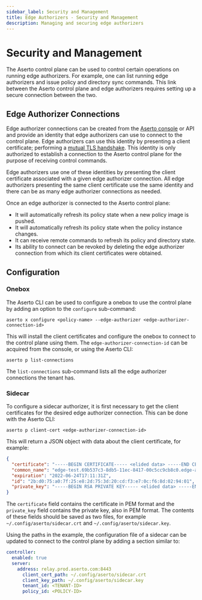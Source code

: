 ```yaml
---
sidebar_label: Security and Management
title: Edge Authorizers - Security and Management
description: Managing and securing edge authorizers
---
```

# Security and Management

The Aserto control plane can be used to control certain operations on running edge authorizers. For example, one can
list running edge authorizers and issue policy and directory sync commands. This link between the Aserto control plane
and edge authorizers requires setting up a secure connection between the two.

## Edge Authorizer Connections

Edge authorizer connections can be created from the [Aserto console](/docs/aserto-console/connections/setup-edge) or API and provide an identity that edge authorizers
can use to connect to the control plane. Edge authorizers can use this identity by presenting a client certificate;
performing a [mutual TLS handshake](https://en.wikipedia.org/wiki/Mutual_authentication). This identity is only
authorized to establish a connection to the Aserto control plane for the purpose of receiving control commands.

Edge authorizers use one of these identities by presenting the client certificate associated with a given edge authorizer
connection. All edge authorizers presenting the same client certificate use the same identity and there can be as many
edge authorizer connections as needed.

Once an edge authorizer is connected to the Aserto control plane:
- It will automatically refresh its policy state when a new policy image is pushed.
- It will automatically refresh its policy state when the policy instance changes.
- It can receive remote commands to refresh its policy and directory state.
- Its ability to connect can be revoked by deleting the edge authorizer connection from which its client certificates
  were obtained.

## Configuration

### Onebox

The Aserto CLI can be used to configure a onebox to use the control plane by adding an option to the `configure`
sub-command:
```
aserto x configure <policy-name> --edge-authorizer <edge-authorizer-connection-id>
```

This will install the client certificates and configure the onebox to connect to the control plane using them. The
`edge-authorizer-connection-id` can be acquired from the console, or using the Aserto CLI:

```
aserto p list-connections
```

The `list-connections` sub-command lists all the edge authorizer connections the tenant has.

### Sidecar

To configure a sidecar authorizer, it is first necessary to get the client certificates for the desired edge authorizer
connection. This can be done with the Aserto CLI:

```
aserto p client-cert <edge-authorizer-connection-id>
```

This will return a JSON object with data about the client certificate, for example:

```json
{                                                                                                                                            
  "certificate": "-----BEGIN CERTIFICATE----- <elided data> -----END CERTIFICATE-----",                                                                                                                                   
  "common_name": "edge-test.69b537c3-8db5-11ec-8417-00c5cc9cb8c0.edge-authorizer.aserto.com",                                                        
  "expiration": "2022-06-24T17:11:31Z",                                                                                                      
  "id": "2b:d0:75:a0:7f:25:e8:2d:75:3d:20:cd:f3:e7:0c:f6:8d:02:94:01",                                                                       
  "private_key": "-----BEGIN RSA PRIVATE KEY----- <elided data> -----END RSA PRIVATE KEY-----"                                                                                                              
}                                                                                                                                            
```

The `certificate` field contains the certificate in PEM format and the `private_key` field contains the private key,
also in PEM format. The contents of these fields should be saved as two files, for example
`~/.config/aserto/sidecar.crt` and `~/.config/aserto/sidecar.key`.

Using the paths in the example, the configuration file of a sidecar can be updated to connect to the control plane by
adding a section similar to:

```yaml
controller:
  enabled: true
  server:
    address: relay.prod.aserto.com:8443
      client_cert_path: ~/.config/aserto/sidecar.crt
      client_key_path: ~/.config/aserto/sidecar.key
      tenant_id: <TENANT-ID>
      policy_id: <POLICY-ID>
```
